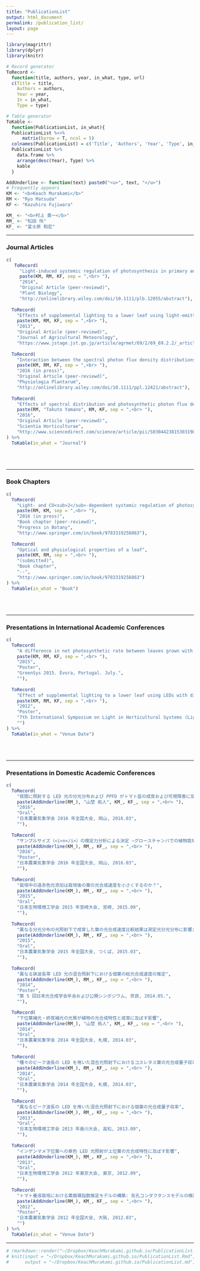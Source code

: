 ```yaml
---
title: "PublicationList"
output: html_document
permalink: /publication_list/
layout: page
---
```


```r
library(magrittr)
library(dplyr)
library(knitr)

# Record generator
ToRecord <-
  function(title, authors, year, in_what, type, url)
  c(Title = title,
    Authors = authors,
    Year = year,
    In = in_what,
    Type = type)

# Table generator
ToKable <-
  function(PublicationList, in_what){
  PublicationList %<>%
      matrix(byrow = T, ncol = 5)
  colnames(PublicationList) = c('Title', 'Authors', 'Year', 'Type', in_what)
  PublicationList %>%
    data.frame %>%
    arrange(desc(Year), Type) %>%
    kable
  }

AddUnderline <- function(text) paste0("<u>", text, "</u>")
# Frequently appears
KM <- "<b>Keach Murakami</b>"
RM <- "Ryo Matsuda"
KF <- "Kazuhiro Fujiwara"

KM_ <- "<b>村上 貴一</b>"
RM_ <- "松田 怜"
KF_ <- "富士原 和宏"

```

--------------







### Journal Articles
```r
c(
   ToRecord(
     "Light-induced systemic regulation of photosynthesis in primary and trifoliate leaves of <i>Phaseolus vulgaris</i>: effects of photosynthetic photon flux density (PPFD) <i>versus<i/> spectrum",
     paste(KM, RM, KF, sep = ",<br> "),
     "2014",
     "Original Article (peer-reviewd)",
     "Plant Biology",
     "http://onlinelibrary.wiley.com/doi/10.1111/plb.12055/abstract"),
   
  ToRecord(
    "Effects of supplemental lighting to a lower leaf using light-emitting diodes with different spectra on the leaf photosynthetic rate in sweet pepper",
    paste(KM, RM, KF, sep = ",<br> "),
    "2013",
    "Original Article (peer-reviewd)",
    "Journal of Agricultural Meteorology",
    "https://www.jstage.jst.go.jp/article/agrmet/69/2/69_69.2.2/_article"),
  
  ToRecord(
    "Interaction between the spectral photon flux density distributions of light during growth and for measurements in net photosynthetic rates of cucumber leaves",
    paste(KM, RM, KF, sep = ",<br> "),
    "2016 (in press)",
    "Original Article (peer-reviewd)",
    "Physiologia Plantarum",
    "http://onlinelibrary.wiley.com/doi/10.1111/ppl.12421/abstract"),
  
  ToRecord(
    "Effects of spectral distribution and photosynthetic photon flux density for overnight LED light irradiation on tomato seedling growth and leaf injury",
    paste(RM, "Takuto Yamano", KM, KF, sep = ",<br> "),
    "2016",
    "Original Article (peer-reviewd)",
    "Scientia Horticulturae",
    "http://www.sciencedirect.com/science/article/pii/S0304423815303198")
) %>%
  ToKable(in_what = "Journal")
```

<br>
<br>

--------------







### Book Chapters
```r
c(
  ToRecord(
    "Light- and CO<sub>2</sub>-dependent systemic regulation of photosynthesis",
    paste(RM, KM, sep = ",<br> "),
    "2016 (in press)",
    "Book chapter (peer-reviewd)",
    "Progress in Botany",
    "http://www.springer.com/in/book/9783319256863"),
  
  ToRecord(
    "Optical and physiological properties of a leaf",
    paste(KM, RM, sep = ",<br> "),
    "(submitted)",
    "Book chapter",
    "--",
    "http://www.springer.com/in/book/9783319256863")
) %>%
  ToKable(in_what = "Book")
```

<br>
<br>

--------------







### Presentations in International Academic Conferences
```r
c(
  ToRecord(
    "A difference in net photosynthetic rate between leaves grown with and without far-red light depends on the spectral distribution of measuring light",
    paste(KM, RM, KF, sep = ",<br> "),
    "2015",
    "Poster",
    "GreenSys 2015. Évora, Portugal. July.",
    ""),
  
  ToRecord(
    "Effect of supplemental lighting to a lower leaf using LEDs with different wavelengths on leaf photosynthetic characteristics in sweet pepper",
    paste(KM, RM, KF, sep = ",<br> "),
    "2012",
    "Poster",
    "7th International Symposium on Light in Horticultural Systems (LightSym 2012). Wageningen, The Netherlands. Oct",
    "")
) %>%
  ToKable(in_what = "Venue Date")
```

<br>
<br>

--------------







### Presentations in Domestic Academic Conferences
```r
c(
  ToRecord(
    "夜間に照射する LED 光の分光分布および PPFD がトマト苗の成育および可視障害に及ぼす影響",
    paste(AddUnderline(RM_), "山埜 拓人", KM_, KF_, sep = ",<br> "),
    "2016",
    "Oral",
    "日本農業気象学会 2016 年全国大会, 岡山, 2016.03",
    ""),
  
  ToRecord(
    "サンプルサイズ（<i>n</i>）の検定力分析による決定 ―グロースチャンバでの植物栽培試験での例—",
    paste(AddUnderline(KM_), RM_, KF_, sep = ",<br> "),
    "2016",
    "Poster",
    "日本農業気象学会 2016 年全国大会, 岡山, 2016.03",
    ""),
  
  ToRecord(
    "栽培中の遠赤色光添加は栽培後の葉の光合成速度を小さくするのか？",
    paste(AddUnderline(KM_), RM_, KF_, sep = ",<br> "),
    "2015",
    "Oral",
    "日本生物環境工学会 2015 年宮崎大会, 宮崎, 2015.09",
    ""),
  
  ToRecord(
    "異なる分光分布の光照射下で成育した葉の光合成速度比較結果は測定光分光分布に影響される",
    paste(AddUnderline(KM_), RM_, KF_, sep = ",<br> "),
    "2015",
    "Oral",
    "日本農業気象学会 2015 年全国大会, つくば, 2015.03",
    ""),
  
  ToRecord(
    "異なる狭波長帯 LED 光の混合照射下における個葉の総光合成速度の推定",
    paste(AddUnderline(KM_), RM_, KF_, sep = ",<br> "),
    "2014",
    "Poster",
    "第 5 回日本光合成学会年会および公開シンポジウム, 奈良, 2014.05.",
    ""),

  ToRecord(
    "下位葉補光・終夜補光の光質が植物の光合成特性と成育に及ぼす影響",
    paste(AddUnderline(RM_), "山埜 拓人", KM_, KF_, sep = ",<br> "),
    "2014",
    "Oral",
    "日本農業気象学会 2014 年全国大会, 札幌, 2014.03",
    ""),
  
  ToRecord(
    "種々のピーク波長の LED を用いた混合光照射下におけるコスレタス葉の光合成量子収率",
    paste(AddUnderline(KM_), RM_, KF_, sep = ",<br> "),
    "2014",
    "Oral",
    "日本農業気象学会 2014 年全国大会, 札幌, 2014.03",
    ""),
  
  ToRecord(
    "異なるピーク波長の LED を用いた混合光照射下における個葉の光合成量子収率",
    paste(AddUnderline(KM_), RM_, KF_, sep = ",<br> "),
    "2013",
    "Oral",
    "日本生物環境工学会 2013 年香川大会, 高松, 2013.09",
    ""),
  
  ToRecord(
    "インゲンマメ下位葉への単色 LED 光照射が上位葉の光合成特性に及ぼす影響",
    paste(AddUnderline(KM_), RM_, KF_, sep = ",<br> "),
    "2013",
    "Oral",
    "日本生物環境工学会 2012 年東京大会, 東京, 2012.09",
    ""),
  
  ToRecord(
    "トマト養液栽培における葉面積指数推定モデルの構築: 気孔コンダクタンスモデルの検討",
    paste(AddUnderline(RM_), KM_, KF_, sep = ",<br> "),
    "2012",
    "Poster",
    "日本農業気象学会 2012 年全国大会, 大阪, 2012.03",
    "")
) %>%
  ToKable(in_what = "Venue Date")
```

----

```r
# rmarkdown::render("~/Dropbox/KeachMurakami.github.io/PublicationList.Rmd")
# knit(input = "~/Dropbox/KeachMurakami.github.io/PublicationList.Rmd",
#      output = "~/Dropbox/KeachMurakami.github.io/PublicationList.md")
```